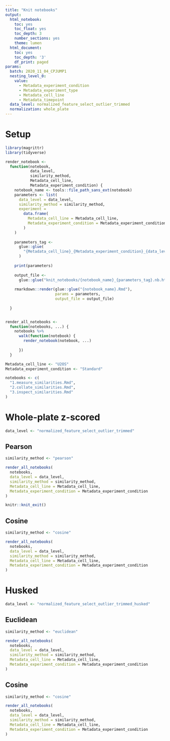 ```yaml
---
title: "Knit notebooks"
output:
  html_notebook:
    toc: yes
    toc_float: yes
    toc_depth: 3
    number_sections: yes
    theme: lumen
  html_document:
    toc: yes
    toc_depth: '3'
    df_print: paged
params:
  batch: 2020_11_04_CPJUMP1
  nesting_level_0:
    value:
      - Metadata_experiment_condition
      - Metadata_experiment_type
      - Metadata_cell_line
      - Metadata_timepoint
  data_level: normalized_feature_select_outlier_trimmed
  normalization: whole_plate
---
```


# Setup

```r
library(magrittr)
library(tidyverse)
```

```r
render_notebook <-
  function(notebook,
           data_level,
           similarity_method,
           Metadata_cell_line,
           Metadata_experiment_condition) {
    notebook_name <- tools::file_path_sans_ext(notebook)
    parameters <- list(
      data_level = data_level,
      similarity_method = similarity_method,
      experiment =
        data.frame(
          Metadata_cell_line = Metadata_cell_line,
          Metadata_experiment_condition = Metadata_experiment_condition
        )
    )
    
    parameters_tag <-
      glue::glue(
        "{Metadata_cell_line}_{Metadata_experiment_condition}_{data_level}_sim_{similarity_method}"
      )
    
    print(parameters)
    
    output_file <-
      glue::glue("knit_notebooks/{notebook_name}_{parameters_tag}.nb.html")
    
    rmarkdown::render(glue::glue("{notebook_name}.Rmd"),
                      params = parameters,
                      output_file = output_file)
    
  }


render_all_notebooks <-
  function(notebooks, ...) {
    notebooks %>%
      walk(function(notebook) {
        render_notebook(notebook, ...)
        
      })
  }
```


```r
Metadata_cell_line <- "U2OS"
Metadata_experiment_condition <- "Standard"
```


```r
notebooks <- c(
  "1.measure_similarities.Rmd",
  "2.collate_similarities.Rmd",
  "3.inspect_similarities.Rmd"
)
```

# Whole-plate z-scored

```r
data_level <- "normalized_feature_select_outlier_trimmed"
```

## Pearson

```r
similarity_method <- "pearson"

render_all_notebooks(
  notebooks,
  data_level = data_level,
  similarity_method = similarity_method,
  Metadata_cell_line = Metadata_cell_line,
  Metadata_experiment_condition = Metadata_experiment_condition
)
```


```r
knitr::knit_exit()
```

## Cosine

```r
similarity_method <- "cosine"

render_all_notebooks(
  notebooks,
  data_level = data_level,
  similarity_method = similarity_method,
  Metadata_cell_line = Metadata_cell_line,
  Metadata_experiment_condition = Metadata_experiment_condition
)
```

# Husked

```r
data_level <- "normalized_feature_select_outlier_trimmed_husked"
```

## Euclidean

```r
similarity_method <- "euclidean"

render_all_notebooks(
  notebooks,
  data_level = data_level,
  similarity_method = similarity_method,
  Metadata_cell_line = Metadata_cell_line,
  Metadata_experiment_condition = Metadata_experiment_condition
)
```

## Cosine

```r
similarity_method <- "cosine"

render_all_notebooks(
  notebooks,
  data_level = data_level,
  similarity_method = similarity_method,
  Metadata_cell_line = Metadata_cell_line,
  Metadata_experiment_condition = Metadata_experiment_condition
)
```
